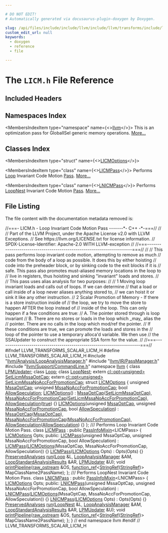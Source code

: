 ```yaml
---

# DO NOT EDIT!
# Automatically generated via docusaurus-plugin-doxygen by Doxygen.

slug: /api/files/include/include/llvm/include/llvm/transforms/include/llvm/transforms/scalar/licm-h
custom_edit_url: null
keywords:
  - doxygen
  - reference
  - file

---
```





# The `LICM.h` File Reference

<DoxygenPage pluginConfig={pluginConfig}>



## Included Headers

<IncludesList>
<IncludesListItem
  filePath="llvm/Analysis/LoopAnalysisManager.h"
  permalink="/docs/api/files/include/include/llvm/include/llvm/analysis/loopanalysismanager-h"
  isLocal="true" />
<IncludesListItem
  filePath="llvm/IR/PassManager.h"
  permalink="/docs/api/files/include/include/llvm/include/llvm/ir/passmanager-h"
  isLocal="true" />
<IncludesListItem
  filePath="llvm/Support/CommandLine.h"
  permalink="/docs/api/files/include/include/llvm/include/llvm/support/commandline-h"
  isLocal="true" />
</IncludesList>

## Namespaces Index

<MembersIndex>

<MembersIndexItem
  type="namespace"
  name={<><a href="/docs/api/namespaces/llvm">llvm</a></>}>
This is an optimization pass for GlobalISel generic memory operations. <a href="/docs/api/namespaces/llvm/#details">More...</a>
</MembersIndexItem>

</MembersIndex>

## Classes Index

<MembersIndex>

<MembersIndexItem
  type="struct"
  name={<><a href="/docs/api/structs/llvm/licmoptions">LICMOptions</a></>}>
</MembersIndexItem>

<MembersIndexItem
  type="class"
  name={<><a href="/docs/api/classes/llvm/licmpass">LICMPass</a></>}>
Performs <a href="/docs/api/classes/llvm/loop">Loop</a> Invariant Code Motion <a href="/docs/api/classes/llvm/pass">Pass</a>. <a href="/docs/api/classes/llvm/licmpass/#details">More...</a>
</MembersIndexItem>

<MembersIndexItem
  type="class"
  name={<><a href="/docs/api/classes/llvm/lnicmpass">LNICMPass</a></>}>
Performs <a href="/docs/api/classes/llvm/loopnest">LoopNest</a> Invariant Code Motion <a href="/docs/api/classes/llvm/pass">Pass</a>. <a href="/docs/api/classes/llvm/lnicmpass/#details">More...</a>
</MembersIndexItem>

</MembersIndex>


## File Listing

The file content with the documentation metadata removed is:

<ProgramListing>

<Link id="l00001" /><CodeLine lineNumber="1"><span class="doxyHighlightComment">//===- LICM.h - Loop Invariant Code Motion Pass -------&#42;- C++ -&#42;-===//</span></CodeLine>
<Link id="l00002" /><CodeLine lineNumber="2"><span class="doxyHighlightComment">//</span></CodeLine>
<Link id="l00003" /><CodeLine lineNumber="3"><span class="doxyHighlightComment">// Part of the LLVM Project, under the Apache License v2.0 with LLVM Exceptions.</span></CodeLine>
<Link id="l00004" /><CodeLine lineNumber="4"><span class="doxyHighlightComment">// See https://llvm.org/LICENSE.txt for license information.</span></CodeLine>
<Link id="l00005" /><CodeLine lineNumber="5"><span class="doxyHighlightComment">// SPDX-License-Identifier: Apache-2.0 WITH LLVM-exception</span></CodeLine>
<Link id="l00006" /><CodeLine lineNumber="6"><span class="doxyHighlightComment">//</span></CodeLine>
<Link id="l00007" /><CodeLine lineNumber="7"><span class="doxyHighlightComment">//===----------------------------------------------------------------------===//</span></CodeLine>
<Link id="l00008" /><CodeLine lineNumber="8"><span class="doxyHighlightComment">//</span></CodeLine>
<Link id="l00009" /><CodeLine lineNumber="9"><span class="doxyHighlightComment">// This pass performs loop invariant code motion, attempting to remove as much</span></CodeLine>
<Link id="l00010" /><CodeLine lineNumber="10"><span class="doxyHighlightComment">// code from the body of a loop as possible.  It does this by either hoisting</span></CodeLine>
<Link id="l00011" /><CodeLine lineNumber="11"><span class="doxyHighlightComment">// code into the preheader block, or by sinking code to the exit blocks if it is</span></CodeLine>
<Link id="l00012" /><CodeLine lineNumber="12"><span class="doxyHighlightComment">// safe.  This pass also promotes must-aliased memory locations in the loop to</span></CodeLine>
<Link id="l00013" /><CodeLine lineNumber="13"><span class="doxyHighlightComment">// live in registers, thus hoisting and sinking &quot;invariant&quot; loads and stores.</span></CodeLine>
<Link id="l00014" /><CodeLine lineNumber="14"><span class="doxyHighlightComment">//</span></CodeLine>
<Link id="l00015" /><CodeLine lineNumber="15"><span class="doxyHighlightComment">// This pass uses alias analysis for two purposes:</span></CodeLine>
<Link id="l00016" /><CodeLine lineNumber="16"><span class="doxyHighlightComment">//</span></CodeLine>
<Link id="l00017" /><CodeLine lineNumber="17"><span class="doxyHighlightComment">//  1 Moving loop invariant loads and calls out of loops.  If we can determine</span></CodeLine>
<Link id="l00018" /><CodeLine lineNumber="18"><span class="doxyHighlightComment">//     that a load or call inside of a loop never aliases anything stored to,</span></CodeLine>
<Link id="l00019" /><CodeLine lineNumber="19"><span class="doxyHighlightComment">//     we can hoist it or sink it like any other instruction.</span></CodeLine>
<Link id="l00020" /><CodeLine lineNumber="20"><span class="doxyHighlightComment">//  2 Scalar Promotion of Memory - If there is a store instruction inside of</span></CodeLine>
<Link id="l00021" /><CodeLine lineNumber="21"><span class="doxyHighlightComment">//     the loop, we try to move the store to happen AFTER the loop instead of</span></CodeLine>
<Link id="l00022" /><CodeLine lineNumber="22"><span class="doxyHighlightComment">//     inside of the loop.  This can only happen if a few conditions are true:</span></CodeLine>
<Link id="l00023" /><CodeLine lineNumber="23"><span class="doxyHighlightComment">//       A. The pointer stored through is loop invariant</span></CodeLine>
<Link id="l00024" /><CodeLine lineNumber="24"><span class="doxyHighlightComment">//       B. There are no stores or loads in the loop which &#95;may&#95; alias the</span></CodeLine>
<Link id="l00025" /><CodeLine lineNumber="25"><span class="doxyHighlightComment">//          pointer.  There are no calls in the loop which mod/ref the pointer.</span></CodeLine>
<Link id="l00026" /><CodeLine lineNumber="26"><span class="doxyHighlightComment">//     If these conditions are true, we can promote the loads and stores in the</span></CodeLine>
<Link id="l00027" /><CodeLine lineNumber="27"><span class="doxyHighlightComment">//     loop of the pointer to use a temporary alloca&#39;d variable.  We then use</span></CodeLine>
<Link id="l00028" /><CodeLine lineNumber="28"><span class="doxyHighlightComment">//     the SSAUpdater to construct the appropriate SSA form for the value.</span></CodeLine>
<Link id="l00029" /><CodeLine lineNumber="29"><span class="doxyHighlightComment">//</span></CodeLine>
<Link id="l00030" /><CodeLine lineNumber="30"><span class="doxyHighlightComment">//===----------------------------------------------------------------------===//</span></CodeLine>
<Link id="l00031" /><CodeLine lineNumber="31"></CodeLine>
<Link id="l00032" /><CodeLine lineNumber="32"><span class="doxyHighlightPreprocessor">#ifndef LLVM&#95;TRANSFORMS&#95;SCALAR&#95;LICM&#95;H</span></CodeLine>
<Link id="l00033" /><CodeLine lineNumber="33"><span class="doxyHighlightPreprocessor">#define LLVM&#95;TRANSFORMS&#95;SCALAR&#95;LICM&#95;H</span></CodeLine>
<Link id="l00034" /><CodeLine lineNumber="34"></CodeLine>
<Link id="l00035" /><CodeLine lineNumber="35"><span class="doxyHighlightPreprocessor">#include &quot;<a href="/docs/api/files/include/include/llvm/include/llvm/analysis/loopanalysismanager-h">llvm/Analysis/LoopAnalysisManager.h</a>&quot;</span></CodeLine>
<Link id="l00036" /><CodeLine lineNumber="36"><span class="doxyHighlightPreprocessor">#include &quot;<a href="/docs/api/files/include/include/llvm/include/llvm/ir/passmanager-h">llvm/IR/PassManager.h</a>&quot;</span></CodeLine>
<Link id="l00037" /><CodeLine lineNumber="37"><span class="doxyHighlightPreprocessor">#include &quot;<a href="/docs/api/files/include/include/llvm/include/llvm/support/commandline-h">llvm/Support/CommandLine.h</a>&quot;</span></CodeLine>
<Link id="l00038" /><CodeLine lineNumber="38"></CodeLine>
<Link id="l00039" /><CodeLine lineNumber="39"><span class="doxyHighlightKeyword">namespace </span><span class="doxyHighlight"><a href="/docs/api/namespaces/llvm">llvm</a> &#123;</span></CodeLine>
<Link id="l00040" /><CodeLine lineNumber="40"></CodeLine>
<Link id="l00041" /><CodeLine lineNumber="41"><span class="doxyHighlightKeyword">class </span><span class="doxyHighlight"><a href="/docs/api/classes/llvm/lpmupdater">LPMUpdater</a>;</span></CodeLine>
<Link id="l00042" /><CodeLine lineNumber="42"><span class="doxyHighlightKeyword">class </span><span class="doxyHighlight"><a href="/docs/api/classes/llvm/loop">Loop</a>;</span></CodeLine>
<Link id="l00043" /><CodeLine lineNumber="43"><span class="doxyHighlightKeyword">class </span><span class="doxyHighlight"><a href="/docs/api/classes/llvm/loopnest">LoopNest</a>;</span></CodeLine>
<Link id="l00044" /><CodeLine lineNumber="44"></CodeLine>
<Link id="l00045" /><CodeLine lineNumber="45"><span class="doxyHighlightKeyword">extern</span><span class="doxyHighlight"> <a href="/docs/api/classes/llvm/cl/opt">cl::opt&lt;unsigned&gt;</a> <a href="/docs/api/namespaces/llvm/#af0eea3fd894969f858eee273ba9f0b9b">SetLicmMssaOptCap</a>;</span></CodeLine>
<Link id="l00046" /><CodeLine lineNumber="46"><span class="doxyHighlightKeyword">extern</span><span class="doxyHighlight"> <a href="/docs/api/classes/llvm/cl/opt">cl::opt&lt;unsigned&gt;</a> <a href="/docs/api/namespaces/llvm/#ad9c3fae5a25cf9c407f7b07a86067ab5">SetLicmMssaNoAccForPromotionCap</a>;</span></CodeLine>
<Link id="l00047" /><CodeLine lineNumber="47"></CodeLine>
<Link id="l00048" /><CodeLine lineNumber="48" lineLink="/docs/api/structs/llvm/licmoptions"><span class="doxyHighlightKeyword">struct </span><span class="doxyHighlight"><a href="/docs/api/structs/llvm/licmoptions/#a584d2ab522631bbe6bd1a91285003a00">LICMOptions</a> &#123;</span></CodeLine>
<Link id="l00049" /><CodeLine lineNumber="49" lineLink="/docs/api/structs/llvm/licmoptions/#a24c46f6e3f03db048c13edbb1f36a466"><span class="doxyHighlight">  </span><span class="doxyHighlightKeywordType">unsigned</span><span class="doxyHighlight"> <a href="/docs/api/structs/llvm/licmoptions/#a24c46f6e3f03db048c13edbb1f36a466">MssaOptCap</a>;</span></CodeLine>
<Link id="l00050" /><CodeLine lineNumber="50" lineLink="/docs/api/structs/llvm/licmoptions/#a3412294e2ef0260cffe61bf9dda53157"><span class="doxyHighlight">  </span><span class="doxyHighlightKeywordType">unsigned</span><span class="doxyHighlight"> <a href="/docs/api/structs/llvm/licmoptions/#a3412294e2ef0260cffe61bf9dda53157">MssaNoAccForPromotionCap</a>;</span></CodeLine>
<Link id="l00051" /><CodeLine lineNumber="51" lineLink="/docs/api/structs/llvm/licmoptions/#ae4652abbffa2d78b52cd028b1995726a"><span class="doxyHighlight">  </span><span class="doxyHighlightKeywordType">bool</span><span class="doxyHighlight"> <a href="/docs/api/structs/llvm/licmoptions/#ae4652abbffa2d78b52cd028b1995726a">AllowSpeculation</a>;</span></CodeLine>
<Link id="l00052" /><CodeLine lineNumber="52"></CodeLine>
<Link id="l00053" /><CodeLine lineNumber="53" lineLink="/docs/api/structs/llvm/licmoptions/#a584d2ab522631bbe6bd1a91285003a00"><span class="doxyHighlight">  <a href="/docs/api/structs/llvm/licmoptions/#a584d2ab522631bbe6bd1a91285003a00">LICMOptions</a>()</span></CodeLine>
<Link id="l00054" /><CodeLine lineNumber="54"><span class="doxyHighlight">      : <a href="/docs/api/structs/llvm/licmoptions/#a24c46f6e3f03db048c13edbb1f36a466">MssaOptCap</a>(<a href="/docs/api/namespaces/llvm/#af0eea3fd894969f858eee273ba9f0b9b">SetLicmMssaOptCap</a>),</span></CodeLine>
<Link id="l00055" /><CodeLine lineNumber="55"><span class="doxyHighlight">        <a href="/docs/api/structs/llvm/licmoptions/#a3412294e2ef0260cffe61bf9dda53157">MssaNoAccForPromotionCap</a>(<a href="/docs/api/namespaces/llvm/#ad9c3fae5a25cf9c407f7b07a86067ab5">SetLicmMssaNoAccForPromotionCap</a>),</span></CodeLine>
<Link id="l00056" /><CodeLine lineNumber="56"><span class="doxyHighlight">        <a href="/docs/api/structs/llvm/licmoptions/#ae4652abbffa2d78b52cd028b1995726a">AllowSpeculation</a>(<a href="/docs/api/files/lib/lib/analysis/basicaliasanalysis-cpp/#af6d5cafbdfc5313e65d990120021a3ec">true</a>) &#123;&#125;</span></CodeLine>
<Link id="l00057" /><CodeLine lineNumber="57"></CodeLine>
<Link id="l00058" /><CodeLine lineNumber="58" lineLink="/docs/api/structs/llvm/licmoptions/#afb630567a9894d55735a77d08ed4b59d"><span class="doxyHighlight">  <a href="/docs/api/structs/llvm/licmoptions/#afb630567a9894d55735a77d08ed4b59d">LICMOptions</a>(</span><span class="doxyHighlightKeywordType">unsigned</span><span class="doxyHighlight"> <a href="/docs/api/structs/llvm/licmoptions/#a24c46f6e3f03db048c13edbb1f36a466">MssaOptCap</a>, </span><span class="doxyHighlightKeywordType">unsigned</span><span class="doxyHighlight"> <a href="/docs/api/structs/llvm/licmoptions/#a3412294e2ef0260cffe61bf9dda53157">MssaNoAccForPromotionCap</a>,</span></CodeLine>
<Link id="l00059" /><CodeLine lineNumber="59"><span class="doxyHighlight">              </span><span class="doxyHighlightKeywordType">bool</span><span class="doxyHighlight"> <a href="/docs/api/structs/llvm/licmoptions/#ae4652abbffa2d78b52cd028b1995726a">AllowSpeculation</a>)</span></CodeLine>
<Link id="l00060" /><CodeLine lineNumber="60"><span class="doxyHighlight">      : <a href="/docs/api/structs/llvm/licmoptions/#a24c46f6e3f03db048c13edbb1f36a466">MssaOptCap</a>(<a href="/docs/api/structs/llvm/licmoptions/#a24c46f6e3f03db048c13edbb1f36a466">MssaOptCap</a>),</span></CodeLine>
<Link id="l00061" /><CodeLine lineNumber="61"><span class="doxyHighlight">        <a href="/docs/api/structs/llvm/licmoptions/#a3412294e2ef0260cffe61bf9dda53157">MssaNoAccForPromotionCap</a>(<a href="/docs/api/structs/llvm/licmoptions/#a3412294e2ef0260cffe61bf9dda53157">MssaNoAccForPromotionCap</a>),</span></CodeLine>
<Link id="l00062" /><CodeLine lineNumber="62"><span class="doxyHighlight">        <a href="/docs/api/structs/llvm/licmoptions/#ae4652abbffa2d78b52cd028b1995726a">AllowSpeculation</a>(<a href="/docs/api/structs/llvm/licmoptions/#ae4652abbffa2d78b52cd028b1995726a">AllowSpeculation</a>) &#123;&#125;</span></CodeLine>
<Link id="l00063" /><CodeLine lineNumber="63"><span class="doxyHighlight">&#125;;</span></CodeLine>
<Link id="l00064" /><CodeLine lineNumber="64"></CodeLine>
<Link id="l00065" /><CodeLine lineNumber="65"><span class="doxyHighlightComment">/// Performs Loop Invariant Code Motion Pass.</span></CodeLine>
<Link id="l00066" /><CodeLine lineNumber="66" lineLink="/docs/api/classes/llvm/licmpass"><span class="doxyHighlightKeyword">class </span><span class="doxyHighlight"><a href="/docs/api/classes/llvm/licmpass/#a3f65950f83dbabd8967c7182a911ec98">LICMPass</a> : </span><span class="doxyHighlightKeyword">public</span><span class="doxyHighlight"> <a href="/docs/api/structs/llvm/passinfomixin">PassInfoMixin</a>&lt;LICMPass&gt; &#123;</span></CodeLine>
<Link id="l00067" /><CodeLine lineNumber="67"><span class="doxyHighlight">  <a href="/docs/api/structs/llvm/licmoptions">LICMOptions</a> Opts;</span></CodeLine>
<Link id="l00068" /><CodeLine lineNumber="68"></CodeLine>
<Link id="l00069" /><CodeLine lineNumber="69"><span class="doxyHighlightKeyword">public</span><span class="doxyHighlight">:</span></CodeLine>
<Link id="l00070" /><CodeLine lineNumber="70" lineLink="/docs/api/classes/llvm/licmpass/#a3f65950f83dbabd8967c7182a911ec98"><span class="doxyHighlight">  <a href="/docs/api/classes/llvm/licmpass/#a3f65950f83dbabd8967c7182a911ec98">LICMPass</a>(</span><span class="doxyHighlightKeywordType">unsigned</span><span class="doxyHighlight"> MssaOptCap, </span><span class="doxyHighlightKeywordType">unsigned</span><span class="doxyHighlight"> MssaNoAccForPromotionCap,</span></CodeLine>
<Link id="l00071" /><CodeLine lineNumber="71"><span class="doxyHighlight">           </span><span class="doxyHighlightKeywordType">bool</span><span class="doxyHighlight"> AllowSpeculation)</span></CodeLine>
<Link id="l00072" /><CodeLine lineNumber="72"><span class="doxyHighlight">      : <a href="/docs/api/classes/llvm/licmpass/#a3f65950f83dbabd8967c7182a911ec98">LICMPass</a>(<a href="/docs/api/structs/llvm/licmoptions">LICMOptions</a>(MssaOptCap, MssaNoAccForPromotionCap,</span></CodeLine>
<Link id="l00073" /><CodeLine lineNumber="73"><span class="doxyHighlight">                             AllowSpeculation)) &#123;&#125;</span></CodeLine>
<Link id="l00074" /><CodeLine lineNumber="74" lineLink="/docs/api/classes/llvm/licmpass/#a8bfe661fa7ef0c9cef94b9909aad387a"><span class="doxyHighlight">  <a href="/docs/api/classes/llvm/licmpass/#a8bfe661fa7ef0c9cef94b9909aad387a">LICMPass</a>(<a href="/docs/api/structs/llvm/licmoptions">LICMOptions</a> Opts) : Opts(Opts) &#123;&#125;</span></CodeLine>
<Link id="l00075" /><CodeLine lineNumber="75"></CodeLine>
<Link id="l00076" /><CodeLine lineNumber="76"><span class="doxyHighlight">  <a href="/docs/api/classes/llvm/preservedanalyses">PreservedAnalyses</a> <a href="/docs/api/classes/llvm/licmpass/#aa540c3d95adfef29cc520491ce4ebdab">run</a>(<a href="/docs/api/classes/llvm/loop">Loop</a> &amp;L, <a href="/docs/api/namespaces/llvm/#a58dde534a0ea2a23cb6c779c5c283f75">LoopAnalysisManager</a> &amp;AM,</span></CodeLine>
<Link id="l00077" /><CodeLine lineNumber="77"><span class="doxyHighlight">                        <a href="/docs/api/structs/llvm/loopstandardanalysisresults">LoopStandardAnalysisResults</a> &amp;AR, <a href="/docs/api/classes/llvm/lpmupdater">LPMUpdater</a> &amp;U);</span></CodeLine>
<Link id="l00078" /><CodeLine lineNumber="78"></CodeLine>
<Link id="l00079" /><CodeLine lineNumber="79"><span class="doxyHighlight">  </span><span class="doxyHighlightKeywordType">void</span><span class="doxyHighlight"> <a href="/docs/api/classes/llvm/licmpass/#a60cd761f9058b8203f4a4d8fbb31fb98">printPipeline</a>(<a href="/docs/api/classes/llvm/raw-ostream">raw&#95;ostream</a> &amp;OS,</span></CodeLine>
<Link id="l00080" /><CodeLine lineNumber="80"><span class="doxyHighlight">                     <a href="/docs/api/classes/llvm/function-ref">function&#95;ref</a>&lt;<a href="/docs/api/classes/llvm/stringref">StringRef</a>(<a href="/docs/api/classes/llvm/stringref">StringRef</a>)&gt; MapClassName2PassName);</span></CodeLine>
<Link id="l00081" /><CodeLine lineNumber="81"><span class="doxyHighlight">&#125;;</span></CodeLine>
<Link id="l00082" /><CodeLine lineNumber="82"></CodeLine>
<Link id="l00083" /><CodeLine lineNumber="83"><span class="doxyHighlightComment">/// Performs LoopNest Invariant Code Motion Pass.</span></CodeLine>
<Link id="l00084" /><CodeLine lineNumber="84" lineLink="/docs/api/classes/llvm/lnicmpass"><span class="doxyHighlightKeyword">class </span><span class="doxyHighlight"><a href="/docs/api/classes/llvm/lnicmpass/#ace1f2f4992829c6bc80e253504c8b9ca">LNICMPass</a> : </span><span class="doxyHighlightKeyword">public</span><span class="doxyHighlight"> <a href="/docs/api/structs/llvm/passinfomixin">PassInfoMixin</a>&lt;LNICMPass&gt; &#123;</span></CodeLine>
<Link id="l00085" /><CodeLine lineNumber="85"><span class="doxyHighlight">  <a href="/docs/api/structs/llvm/licmoptions">LICMOptions</a> Opts;</span></CodeLine>
<Link id="l00086" /><CodeLine lineNumber="86"></CodeLine>
<Link id="l00087" /><CodeLine lineNumber="87"><span class="doxyHighlightKeyword">public</span><span class="doxyHighlight">:</span></CodeLine>
<Link id="l00088" /><CodeLine lineNumber="88" lineLink="/docs/api/classes/llvm/lnicmpass/#ace1f2f4992829c6bc80e253504c8b9ca"><span class="doxyHighlight">  <a href="/docs/api/classes/llvm/lnicmpass/#ace1f2f4992829c6bc80e253504c8b9ca">LNICMPass</a>(</span><span class="doxyHighlightKeywordType">unsigned</span><span class="doxyHighlight"> MssaOptCap, </span><span class="doxyHighlightKeywordType">unsigned</span><span class="doxyHighlight"> MssaNoAccForPromotionCap,</span></CodeLine>
<Link id="l00089" /><CodeLine lineNumber="89"><span class="doxyHighlight">            </span><span class="doxyHighlightKeywordType">bool</span><span class="doxyHighlight"> AllowSpeculation)</span></CodeLine>
<Link id="l00090" /><CodeLine lineNumber="90"><span class="doxyHighlight">      : <a href="/docs/api/classes/llvm/lnicmpass/#ace1f2f4992829c6bc80e253504c8b9ca">LNICMPass</a>(<a href="/docs/api/structs/llvm/licmoptions">LICMOptions</a>(MssaOptCap, MssaNoAccForPromotionCap,</span></CodeLine>
<Link id="l00091" /><CodeLine lineNumber="91"><span class="doxyHighlight">                              AllowSpeculation)) &#123;&#125;</span></CodeLine>
<Link id="l00092" /><CodeLine lineNumber="92" lineLink="/docs/api/classes/llvm/lnicmpass/#a3a2a763d8e24c710eeade10530c67905"><span class="doxyHighlight">  <a href="/docs/api/classes/llvm/lnicmpass/#a3a2a763d8e24c710eeade10530c67905">LNICMPass</a>(<a href="/docs/api/structs/llvm/licmoptions">LICMOptions</a> Opts) : Opts(Opts) &#123;&#125;</span></CodeLine>
<Link id="l00093" /><CodeLine lineNumber="93"></CodeLine>
<Link id="l00094" /><CodeLine lineNumber="94"><span class="doxyHighlight">  <a href="/docs/api/classes/llvm/preservedanalyses">PreservedAnalyses</a> <a href="/docs/api/classes/llvm/lnicmpass/#a1ddd3ffe6782be6b893dcf33dcf4e3c0">run</a>(<a href="/docs/api/classes/llvm/loopnest">LoopNest</a> &amp;L, <a href="/docs/api/namespaces/llvm/#a58dde534a0ea2a23cb6c779c5c283f75">LoopAnalysisManager</a> &amp;AM,</span></CodeLine>
<Link id="l00095" /><CodeLine lineNumber="95"><span class="doxyHighlight">                        <a href="/docs/api/structs/llvm/loopstandardanalysisresults">LoopStandardAnalysisResults</a> &amp;AR, <a href="/docs/api/classes/llvm/lpmupdater">LPMUpdater</a> &amp;U);</span></CodeLine>
<Link id="l00096" /><CodeLine lineNumber="96"></CodeLine>
<Link id="l00097" /><CodeLine lineNumber="97"><span class="doxyHighlight">  </span><span class="doxyHighlightKeywordType">void</span><span class="doxyHighlight"> <a href="/docs/api/classes/llvm/lnicmpass/#aac0763a4080e98e1e198ea76b2d0ccc5">printPipeline</a>(<a href="/docs/api/classes/llvm/raw-ostream">raw&#95;ostream</a> &amp;OS,</span></CodeLine>
<Link id="l00098" /><CodeLine lineNumber="98"><span class="doxyHighlight">                     <a href="/docs/api/classes/llvm/function-ref">function&#95;ref</a>&lt;<a href="/docs/api/classes/llvm/stringref">StringRef</a>(<a href="/docs/api/classes/llvm/stringref">StringRef</a>)&gt; MapClassName2PassName);</span></CodeLine>
<Link id="l00099" /><CodeLine lineNumber="99"><span class="doxyHighlight">&#125;;</span></CodeLine>
<Link id="l00100" /><CodeLine lineNumber="100"><span class="doxyHighlight">&#125; </span><span class="doxyHighlightComment">// end namespace llvm</span></CodeLine>
<Link id="l00101" /><CodeLine lineNumber="101"></CodeLine>
<Link id="l00102" /><CodeLine lineNumber="102"><span class="doxyHighlightPreprocessor">#endif </span><span class="doxyHighlightComment">// LLVM&#95;TRANSFORMS&#95;SCALAR&#95;LICM&#95;H</span></CodeLine>

</ProgramListing>


</DoxygenPage>
